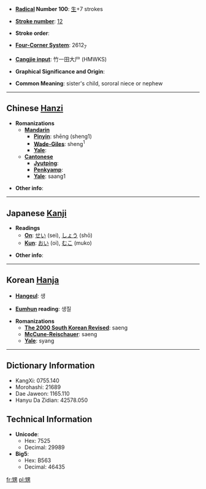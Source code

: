 * '''[[Wiktionary:Chinese radical index| Radical]] Number 100''': [[Wiktionary:Chinese radical index 生|生]]+7 strokes

* '''[[Wiktionary:Chinese total strokes index|Stroke number]]''': [[Wiktionary:Chinese total strokes index 12|12]]

* '''Stroke order''': 

* '''[[Wiktionary:Chinese four corner index|Four-Corner System]]''': 2612<sub>7</sub>

* '''[[Wiktionary:Chinese Cangjie index|Cangjie input]]''': 竹一田大尸 (HMWKS)

* '''Graphical Significance and Origin''': 

* '''Common Meaning''': sister's child, sororal niece or nephew

----

== Chinese [[Hanzi]] ==

* '''Romanizations'''
** '''[[Mandarin]]'''
*** '''[[Pinyin]]''': shēng (sheng1)
*** '''[[Wade-Giles]]''': sheng<sup>1</sup>
*** '''[[Yale]]''': 
** '''[[Cantonese]]'''
*** '''[[Jyutping]]''':
*** '''[[Penkyamp]]''': 
*** '''[[Yale]]''': saang1

* '''Other info''': 

----

== Japanese [[Kanji]] ==

* '''Readings'''
** '''[[On]]''': [[せい]] (sei), [[しょう]] (shō)
** '''[[Kun]]''': [[おい]] (oi), [[むこ]] (muko)

* '''Other info''':  

----

== Korean [[Hanja]] ==

* '''[[Hangeul]]''': 생

* '''[[Eumhun]] reading''': 생질

* '''Romanizations'''
** '''[[The 2000 South Korean Revised Romanization|The 2000 South Korean Revised]]''': saeng
** '''[[McCune-Reischauer]]''': saeng
** '''[[Yale]]''': syang

----

== Dictionary Information ==

* KangXi: 0755.140
* Morohashi: 21689
* Dae Jaweon: 1165.110
* Hanyu Da Zidian: 42578.050

== Technical Information ==

* '''Unicode''':
** Hex: 7525
** Decimal: 29989
* '''Big5''':
** Hex: B563
** Decimal: 46435

[[fr:甥]]
[[pl:甥]]